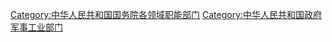 [[Category:中华人民共和国国务院各领域职能部门|Category:中华人民共和国国务院各领域职能部门]]
[[Category:中华人民共和国政府军事工业部门|Category:中华人民共和国政府军事工业部门]]